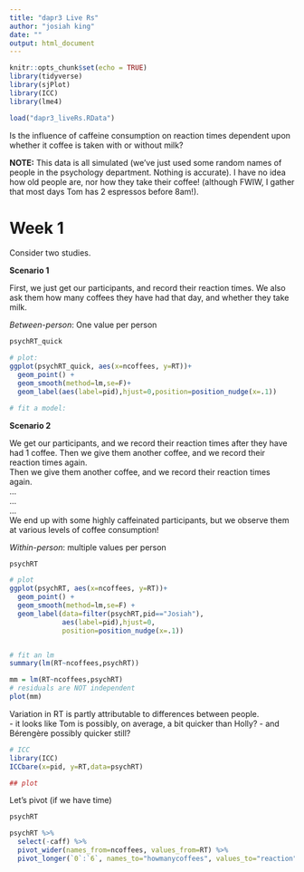 ---
title: "dapr3 Live Rs"
author: "josiah king"
date: ""
output: html_document
---

```{r setup, include=FALSE}
knitr::opts_chunk$set(echo = TRUE)
library(tidyverse)
library(sjPlot)
library(ICC)
library(lme4)

load("dapr3_liveRs.RData")
```

Is the influence of caffeine consumption on reaction times dependent upon whether it coffee is taken with or without milk?  

**NOTE:** This data is all simulated (we've just used some random names of people in the psychology department. Nothing is accurate). I have no idea how old people are, nor how they take their coffee! (although FWIW, I gather that most days Tom has 2 espressos before 8am!).  


# Week 1

Consider two studies.  

**Scenario 1**  

First, we just get our participants, and record their reaction times. We also ask them how many coffees they have had that day, and whether they take milk.  

*Between-person*: One value per person

```{r}
psychRT_quick

# plot:
ggplot(psychRT_quick, aes(x=ncoffees, y=RT))+
  geom_point() +
  geom_smooth(method=lm,se=F)+
  geom_label(aes(label=pid),hjust=0,position=position_nudge(x=.1))

# fit a model:


```
**Scenario 2**  

We get our participants, and we record their reaction times after they have had 1 coffee. 
Then we give them another coffee, and we record their reaction times again.  
Then we give them another coffee, and we record their reaction times again.  
...  
...  
...  
We end up with some highly caffeinated participants, but we observe them at various levels of coffee consumption!  

*Within-person*: multiple values per person 

```{r}
psychRT

# plot
ggplot(psychRT, aes(x=ncoffees, y=RT))+
  geom_point() +
  geom_smooth(method=lm,se=F) +
  geom_label(data=filter(psychRT,pid=="Josiah"),
             aes(label=pid),hjust=0,
             position=position_nudge(x=.1))


# fit an lm
summary(lm(RT~ncoffees,psychRT))

mm = lm(RT~ncoffees,psychRT)
# residuals are NOT independent
plot(mm)

```
Variation in RT is partly attributable to differences between people.  
- it looks like Tom is possibly, on average, a bit quicker than Holly?
- and Bérengère possibly quicker still?  


```{r}
# ICC
library(ICC)
ICCbare(x=pid, y=RT,data=psychRT)

## plot


```


Let's pivot (if we have time)

```{r}
psychRT

psychRT %>% 
  select(-caff) %>%
  pivot_wider(names_from=ncoffees, values_from=RT) %>%
  pivot_longer(`0`:`6`, names_to="howmanycoffees", values_to="reaction")


```


